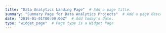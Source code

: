 ```yaml
---
title: "Data Analytics Landing Page"  # Add a page title.
summary: "Summary Page for Data Analytics Projects"  # Add a page description.
date: "2019-01-01T00:00:00Z"  # Add today's date.
type: "widget_page"  # Page type is a Widget Page
---
```

